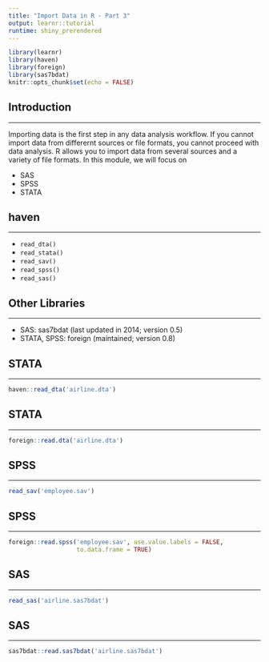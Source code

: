 ```yaml
---
title: "Import Data in R - Part 3"
output: learnr::tutorial
runtime: shiny_prerendered
---
```


```r
library(learnr)
library(haven)
library(foreign)
library(sas7bdat)
knitr::opts_chunk$set(echo = FALSE)
```

## Introduction

<hr>

Importing data is the first step in any data analysis workflow. If you cannot import data from differernt sources or file formats, you cannot proceed with data analysis. R allows you to import data from several sources and a variety of file formats. In this module, we will focus on 

- SAS
- SPSS
- STATA

## haven

<hr>

- `read_dta()`
- `read_stata()`
- `read_sav()`
- `read_spss()`
- `read_sas()`


## Other Libraries

<hr>

- SAS: sas7bdat (last updated in 2014; version 0.5)
- STATA, SPSS: foreign (maintained; version 0.8)

## STATA

<hr>

```r
haven::read_dta('airline.dta')    
```

## STATA

<hr>

```r
foreign::read.dta('airline.dta')  
```

## SPSS

<hr>

```r
read_sav('employee.sav')   
```

## SPSS

<hr>

```r
foreign::read.spss('employee.sav', use.value.labels = FALSE,
                   to.data.frame = TRUE)
```


## SAS

<hr>

```r
read_sas('airline.sas7bdat')
```

## SAS

<hr>

```r
sas7bdat::read.sas7bdat('airline.sas7bdat')
```
